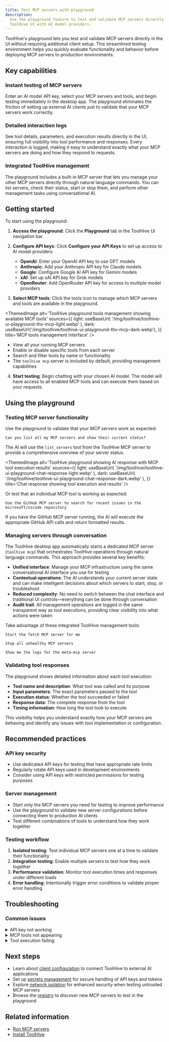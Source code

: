 ```yaml
---
title: Test MCP servers with playground
description:
  Use the playground feature to test and validate MCP servers directly in the
  ToolHive UI with AI model providers.
---
```



ToolHive's playground lets you test and validate MCP servers directly in the UI
without requiring additional client setup. This streamlined testing environment
helps you quickly evaluate functionality and behavior before deploying MCP
servers to production environments.

## Key capabilities

### Instant testing of MCP servers

Enter an AI model API key, select your MCP servers and tools, and begin testing
immediately in the desktop app. The playground eliminates the friction of
setting up external AI clients just to validate that your MCP servers work
correctly.

### Detailed interaction logs

See tool details, parameters, and execution results directly in the UI, ensuring
full visibility into tool performance and responses. Every interaction is
logged, making it easy to understand exactly what your MCP servers are doing and
how they respond to requests.

### Integrated ToolHive management

The playground includes a built-in MCP server that lets you manage your other
MCP servers directly through natural language commands. You can list servers,
check their status, start or stop them, and perform other management tasks using
conversational AI.

## Getting started

To start using the playground:

1. **Access the playground**: Click the **Playground** tab in the ToolHive UI
   navigation bar.

2. **Configure API keys**: Click **Configure your API Keys** to set up access to
   AI model providers:
   - **OpenAI**: Enter your OpenAI API key to use GPT models
   - **Anthropic**: Add your Anthropic API key for Claude models
   - **Google**: Configure Google AI API key for Gemini models
   - **xAI**: Set up xAI API key for Grok models
   - **OpenRouter**: Add OpenRouter API key for access to multiple model
     providers

3. **Select MCP tools**: Click the tools icon to manage which MCP servers and
   tools are available in the playground.

<ThemedImage
  alt='ToolHive playground tools management showing available MCP tools'
  sources={{
    light: useBaseUrl(
      '/img/toolhive/toolhive-ui-playground-thv-mcp-light.webp'
    ),
    dark: useBaseUrl('/img/toolhive/toolhive-ui-playground-thv-mcp-dark.webp'),
  }}
  title='MCP tools management interface'
/>

- View all your running MCP servers
- Enable or disable specific tools from each server
- Search and filter tools by name or functionality
- The `toolhive mcp` server is included by default, providing management
  capabilities

4. **Start testing**: Begin chatting with your chosen AI model. The model will
   have access to all enabled MCP tools and can execute them based on your
   requests.

## Using the playground

### Testing MCP server functionality

Use the playground to validate that your MCP servers work as expected:

```text
Can you list all my MCP servers and show their current status?
```

The AI will use the `list_servers` tool from the ToolHive MCP server to provide
a comprehensive overview of your server status.

<ThemedImage
  alt='ToolHive playground showing AI response with MCP tool execution results'
  sources={{
    light: useBaseUrl(
      '/img/toolhive/toolhive-ui-playground-chat-response-light.webp'
    ),
    dark: useBaseUrl(
      '/img/toolhive/toolhive-ui-playground-chat-response-dark.webp'
    ),
  }}
  title='Chat response showing tool execution and results'
/>

Or test that an individual MCP tool is working as expected:

```text
Use the GitHub MCP server to search for recent issues in the microsoft/vscode repository
```

If you have the GitHub MCP server running, the AI will execute the appropriate
GitHub API calls and return formatted results.

### Managing servers through conversation

The ToolHive desktop app automatically starts a dedicated MCP server
(`toolhive mcp`) that orchestrates ToolHive operations through natural language
commands. This approach provides several key benefits:

- **Unified interface**: Manage your MCP infrastructure using the same
  conversational AI interface you use for testing
- **Contextual operations**: The AI understands your current server state and
  can make intelligent decisions about which servers to start, stop, or
  troubleshoot
- **Reduced complexity**: No need to switch between the chat interface and
  traditional UI controls—everything can be done through conversation
- **Audit trail**: All management operations are logged in the same transparent
  way as tool executions, providing clear visibility into what actions were
  taken

Take advantage of these integrated ToolHive management tools:

```text
Start the fetch MCP server for me
```

```text
Stop all unhealthy MCP servers
```

```text
Show me the logs for the meta-mcp server
```

### Validating tool responses

The playground shows detailed information about each tool execution:

- **Tool name and description**: What tool was called and its purpose
- **Input parameters**: The exact parameters passed to the tool
- **Execution status**: Whether the tool succeeded or failed
- **Response data**: The complete response from the tool
- **Timing information**: How long the tool took to execute

This visibility helps you understand exactly how your MCP servers are behaving
and identify any issues with tool implementation or configuration.

## Recommended practices

### API key security

- Use dedicated API keys for testing that have appropriate rate limits
- Regularly rotate API keys used in development environments
- Consider using API keys with restricted permissions for testing purposes

### Server management

- Start only the MCP servers you need for testing to improve performance
- Use the playground to validate new server configurations before connecting
  them to production AI clients
- Test different combinations of tools to understand how they work together

### Testing workflow

1. **Isolated testing**: Test individual MCP servers one at a time to validate
   their functionality
2. **Integration testing**: Enable multiple servers to test how they work
   together
3. **Performance validation**: Monitor tool execution times and responses under
   different loads
4. **Error handling**: Intentionally trigger error conditions to validate proper
   error handling

## Troubleshooting

### Common issues

<details>
<summary>API key not working</summary>

If your API key isn't working:

1. Verify the API key is correct and has proper permissions
2. Check that you have sufficient quota or credits with the provider
3. Ensure the API key hasn't expired or been revoked
4. Try creating a new API key from the provider's dashboard

</details>

<details>
<summary>MCP tools not appearing</summary>

If your MCP server tools aren't showing up:

1. Verify the MCP server is running (check the **MCP Servers** page)
2. Click the tools icon and ensure the server's tools are enabled
3. Try restarting the MCP server if it shows as unhealthy
4. Check the server logs for any error messages

</details>

<details>
<summary>Tool execution failing</summary>

If tools are failing to execute:

1. Check the tool's parameter requirements in the audit log
2. Verify any required secrets or environment variables are configured
3. Ensure the MCP server has necessary permissions (network access, file system
   access)
4. Review the server logs for detailed error information

</details>

## Next steps

- Learn about [client configuration](./client-configuration.mdx) to connect
  ToolHive to external AI applications
- Set up [secrets management](./secrets-management.mdx) for secure handling of
  API keys and tokens
- Explore [network isolation](./network-isolation.mdx) for enhanced security
  when testing untrusted MCP servers
- Browse the [registry](./registry.mdx) to discover new MCP servers to test in
  the playground

## Related information

- [Run MCP servers](./run-mcp-servers.mdx)
- [Install ToolHive](./install.mdx)
